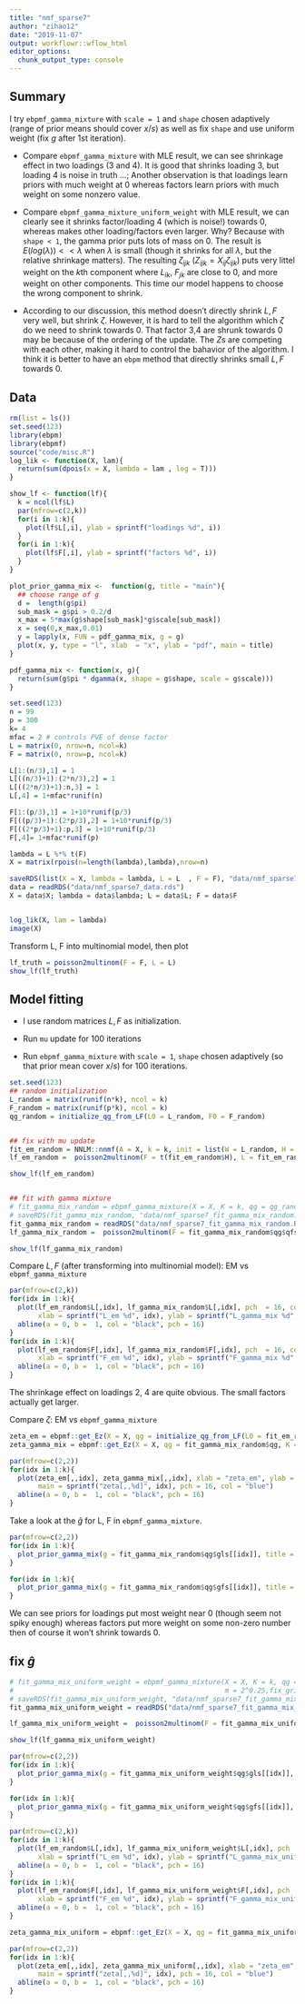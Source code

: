 ```yaml
---
title: "nmf_sparse7"
author: "zihao12"
date: "2019-11-07"
output: workflowr::wflow_html
editor_options:
  chunk_output_type: console
---
```


## Summary
I try `ebpmf_gamma_mixture` with `scale = 1` and `shape` chosen adaptively (range of prior means should cover $x/s$) as well as fix `shape` and  use uniform weight (fix $g$ after 1st iteration). \

* Compare `ebpmf_gamma_mixture` with MLE result, we can see shrinkage effect in two loadings (3 and 4). It is good that shrinks loading 3, but loading 4 is noise in truth ...; Another observation is that loadings learn priors with much weight at 0 whereas  factors learn priors with much weight on some nonzero value. \

* Compare `ebpmf_gamma_mixture_uniform_weight` with MLE result, we can clearly see it shrinks factor/loading 4 (which is noise!) towards 0, whereas makes other loading/factors even larger. Why? Because with `shape < 1`, the gamma prior puts lots of mass on 0. The result is $E(log (\lambda)) << \lambda$ when $\lambda$ is small (though it shrinks for all  $\lambda$, but the relative shrinkage matters). The resulting $\zeta_{ijk}$ ($Z_{ijk} = X_{ij} \zeta_{ijk}$) puts very littel weight on the $k$th component where $L_{ik}$, $F_{jk}$ are close to  0, and more weight on other components. This time our model happens to choose  the wrong component  to shrink. \

* According to  our  discussion, this method doesn't directly shrink $L, F$ very well, but shrink $\zeta$. However, it is hard to tell the algorithm which $\zeta$ do we need to shrink towards 0. That factor 3,4 are shrunk towards 0  may be because of the ordering of the update. The $Z$s  are competing with each other, making it hard to control the bahavior of the algorithm. I think it is better to have an `ebpm`  method that directly shrinks small $L,F$ towards 0. 

## Data
```r
rm(list = ls())
set.seed(123)
library(ebpm)
library(ebpmf)
source("code/misc.R")
log_lik <- function(X, lam){
  return(sum(dpois(x = X, lambda = lam , log = T)))
}

show_lf <- function(lf){
  k = ncol(lf$L)
  par(mfrow=c(2,k))
  for(i in 1:k){
    plot(lf$L[,i], ylab = sprintf("loadings %d", i))
  }
  for(i in 1:k){
    plot(lf$F[,i], ylab = sprintf("factors %d", i))
  }
}

plot_prior_gamma_mix <-  function(g, title = "main"){
  ## choose range of g
  d =  length(g$pi)
  sub_mask = g$pi > 0.2/d
  x_max = 5*max(g$shape[sub_mask]*g$scale[sub_mask])
  x = seq(0,x_max,0.01)
  y = lapply(x, FUN = pdf_gamma_mix, g = g)
  plot(x, y, type = "l", xlab  = "x", ylab = "pdf", main = title)
}

pdf_gamma_mix <- function(x, g){
  return(sum(g$pi * dgamma(x, shape = g$shape, scale = g$scale)))
}
```


```r
set.seed(123)
n = 99
p = 300
k= 4
mfac = 2 # controls PVE of dense factor
L = matrix(0, nrow=n, ncol=k)
F = matrix(0, nrow=p, ncol=k)

L[1:(n/3),1] = 1
L[((n/3)+1):(2*n/3),2] = 1
L[((2*n/3)+1):n,3] = 1
L[,4] = 1+mfac*runif(n)

F[1:(p/3),1] = 1+10*runif(p/3)
F[((p/3)+1):(2*p/3),2] = 1+10*runif(p/3)
F[((2*p/3)+1):p,3] = 1+10*runif(p/3)
F[,4]= 1+mfac*runif(p)

lambda = L %*% t(F)
X = matrix(rpois(n=length(lambda),lambda),nrow=n)

saveRDS(list(X = X, lambda = lambda, L = L  , F = F), "data/nmf_sparse7_data.rds")
data = readRDS("data/nmf_sparse7_data.rds")
X = data$X; lambda = data$lambda; L = data$L; F = data$F


log_lik(X, lam = lambda)
image(X)
```

Transform L, F into multinomial model, then plot 
```r
lf_truth = poisson2multinom(F = F, L = L)
show_lf(lf_truth)
```

## Model fitting
* I use random  matrices $L, F$ as initialization. \

* Run `mu` update for 100 iterations\

* Run `ebpmf_gamma_mixture` with `scale = 1`, `shape` chosen adaptively (so that prior mean cover $x/s$) for 100  iterations.

```r
set.seed(123)
## random initialization
L_random = matrix(runif(n*k), ncol = k)
F_random = matrix(runif(p*k), ncol = k)
qg_random = initialize_qg_from_LF(L0 = L_random, F0 = F_random)


## fix with mu update
fit_em_random = NNLM::nnmf(A = X, k = k, init = list(W = L_random, H = t(F_random)),loss = "mkl", method = "lee", max.iter = 100)
lf_em_random =  poisson2multinom(F = t(fit_em_random$H), L = fit_em_random$W)

show_lf(lf_em_random)


## fit with gamma mixture
# fit_gamma_mix_random = ebpmf_gamma_mixture(X = X, K = k, qg = qg_random, maxiter.out = 100, m = 2^0.25, verbose = T)
# saveRDS(fit_gamma_mix_random, "data/nmf_sparse7_fit_gamma_mix_random.Rds")
fit_gamma_mix_random = readRDS("data/nmf_sparse7_fit_gamma_mix_random.Rds")
lf_gamma_mix_random =  poisson2multinom(F = fit_gamma_mix_random$qg$qfs_mean, L = fit_gamma_mix_random$qg$qls_mean)

show_lf(lf_gamma_mix_random)
```

Compare $L,F$ (after transforming into multinomial model): EM vs `ebpmf_gamma_mixture`
```r
par(mfrow=c(2,k))
for(idx in 1:k){
  plot(lf_em_random$L[,idx], lf_gamma_mix_random$L[,idx], pch  = 16, col = "blue",
       xlab = sprintf("L_em %d", idx), ylab = sprintf("L_gamma_mix %d", idx))
  abline(a = 0, b =  1, col = "black", pch = 16)
}
for(idx in 1:k){
  plot(lf_em_random$F[,idx], lf_gamma_mix_random$F[,idx], pch  = 16, col = "blue",
       xlab = sprintf("F_em %d", idx), ylab = sprintf("F_gamma_mix %d", idx))
  abline(a = 0, b =  1, col = "black", pch = 16)
}
```
The shrinkage effect on loadings 2, 4 are quite  obvious. The small factors actually get larger.  

Compare $\zeta$: EM vs `ebpmf_gamma_mixture`
```r
zeta_em = ebpmf::get_Ez(X = X, qg = initialize_qg_from_LF(L0 = fit_em_random$W, F0 = t(fit_em_random$H)), K = k)$zeta
zeta_gamma_mix = ebpmf::get_Ez(X = X, qg = fit_gamma_mix_random$qg, K = k)$zeta

par(mfrow=c(2,2))
for(idx in 1:k){
  plot(zeta_em[,,idx], zeta_gamma_mix[,,idx], xlab = "zeta_em", ylab = "zeta_gamma_mix",
       main = sprintf("zeta[,,%d]", idx), pch = 16, col = "blue")
  abline(a = 0, b =  1, col = "black", pch = 16)
}
```


Take a look at the $\hat{g}$ for L, F in `ebpmf_gamma_mixture`. 
```r
par(mfrow=c(2,2))
for(idx in 1:k){
  plot_prior_gamma_mix(g = fit_gamma_mix_random$qg$gls[[idx]], title = sprintf("loading %d", idx))
}

for(idx in 1:k){
  plot_prior_gamma_mix(g = fit_gamma_mix_random$qg$gfs[[idx]], title = sprintf("factor %d", idx))
}
```

We can see priors for loadings put most weight near 0 (though seem not spiky enough) whereas factors put more weight on some non-zero number then of course it won't shrink  towards 0. 



## fix $\hat{g}$
```r
# fit_gamma_mix_uniform_weight = ebpmf_gamma_mixture(X = X, K = k, qg = qg_random, maxiter.out = 100, 
#                                                    m = 2^0.25,fix_grid = T, uniform_mixture = T)
# saveRDS(fit_gamma_mix_uniform_weight, "data/nmf_sparse7_fit_gamma_mix_uniform_weight.Rds")
fit_gamma_mix_uniform_weight = readRDS("data/nmf_sparse7_fit_gamma_mix_uniform_weight.Rds")

lf_gamma_mix_uniform_weight =  poisson2multinom(F = fit_gamma_mix_uniform_weight$qg$qfs_mean, L = fit_gamma_mix_uniform_weight$qg$qls_mean)

show_lf(lf_gamma_mix_uniform_weight)
```

```r
par(mfrow=c(2,2))
for(idx in 1:k){
  plot_prior_gamma_mix(g = fit_gamma_mix_uniform_weight$qg$gls[[idx]], title = sprintf("loading %d", idx))
}

for(idx in 1:k){
  plot_prior_gamma_mix(g = fit_gamma_mix_uniform_weight$qg$gfs[[idx]], title = sprintf("factor %d", idx))
}
```



```r
par(mfrow=c(2,k))
for(idx in 1:k){
  plot(lf_em_random$L[,idx], lf_gamma_mix_uniform_weight$L[,idx], pch  = 16, col = "blue",
       xlab = sprintf("L_em %d", idx), ylab = sprintf("L_gamma_mix_uniform_weight %d", idx))
  abline(a = 0, b =  1, col = "black", pch = 16)
}
for(idx in 1:k){
  plot(lf_em_random$F[,idx], lf_gamma_mix_uniform_weight$F[,idx], pch  = 16, col = "blue",
       xlab = sprintf("F_em %d", idx), ylab = sprintf("F_gamma_mix_uniform_weight %d", idx))
  abline(a = 0, b =  1, col = "black", pch = 16)
}
```


```r
zeta_gamma_mix_uniform = ebpmf::get_Ez(X = X, qg = fit_gamma_mix_uniform_weight$qg, K = k)$zeta

par(mfrow=c(2,2))
for(idx in 1:k){
  plot(zeta_em[,,idx], zeta_gamma_mix_uniform[,,idx], xlab = "zeta_em", ylab = "zeta_gamma_mix_uniform",
       main = sprintf("zeta[,,%d]", idx), pch = 16, col = "blue")
  abline(a = 0, b =  1, col = "black", pch = 16)
}
```



